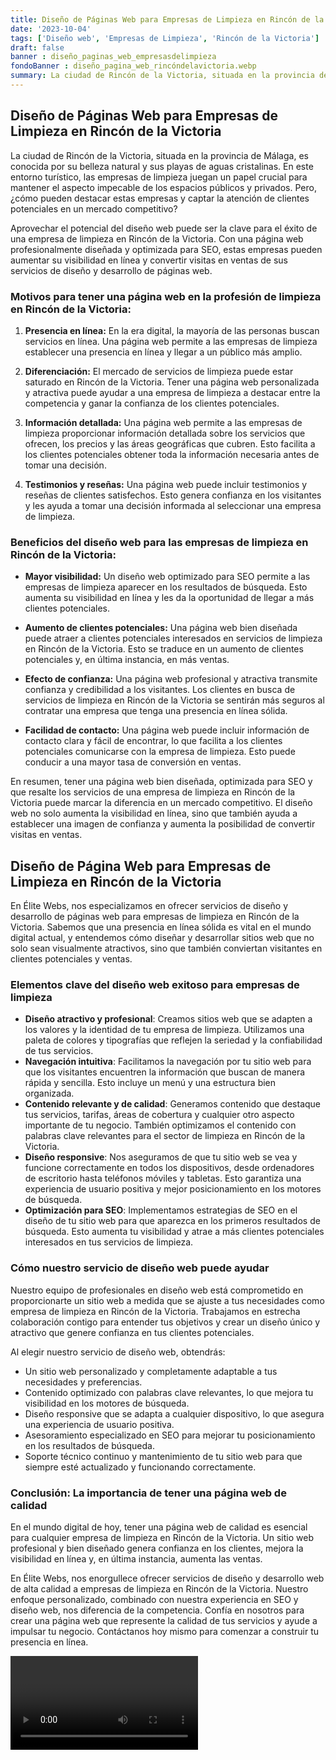 ```yaml
---
title: Diseño de Páginas Web para Empresas de Limpieza en Rincón de la Victoria
date: '2023-10-04'
tags: ['Diseño web', 'Empresas de Limpieza', 'Rincón de la Victoria']
draft: false
banner : diseño_paginas_web_empresasdelimpieza
fondoBanner : diseño_pagina_web_rincóndelavictoria.webp
summary: La ciudad de Rincón de la Victoria, situada en la provincia de Málaga, es conocida por su belleza natural y sus playas de aguas cristalinas. En este entorno turístico, las empresas de limpieza juegan un papel crucial para mantener el aspecto impecable de los espacios públicos y privados. Pero, ¿cómo pueden destacar estas empresas y captar la atención de clientes potenciales en un mercado competitivo?
---
```


## Diseño de Páginas Web para Empresas de Limpieza en Rincón de la Victoria

La ciudad de Rincón de la Victoria, situada en la provincia de Málaga, es conocida por su belleza natural y sus playas de aguas cristalinas. En este entorno turístico, las empresas de limpieza juegan un papel crucial para mantener el aspecto impecable de los espacios públicos y privados. Pero, ¿cómo pueden destacar estas empresas y captar la atención de clientes potenciales en un mercado competitivo?

Aprovechar el potencial del diseño web puede ser la clave para el éxito de una empresa de limpieza en Rincón de la Victoria. Con una página web profesionalmente diseñada y optimizada para SEO, estas empresas pueden aumentar su visibilidad en línea y convertir visitas en ventas de sus servicios de diseño y desarrollo de páginas web.

### Motivos para tener una página web en la profesión de limpieza en Rincón de la Victoria:

1. **Presencia en línea:** En la era digital, la mayoría de las personas buscan servicios en línea. Una página web permite a las empresas de limpieza establecer una presencia en línea y llegar a un público más amplio.

2. **Diferenciación:** El mercado de servicios de limpieza puede estar saturado en Rincón de la Victoria. Tener una página web personalizada y atractiva puede ayudar a una empresa de limpieza a destacar entre la competencia y ganar la confianza de los clientes potenciales.

3. **Información detallada:** Una página web permite a las empresas de limpieza proporcionar información detallada sobre los servicios que ofrecen, los precios y las áreas geográficas que cubren. Esto facilita a los clientes potenciales obtener toda la información necesaria antes de tomar una decisión.

4. **Testimonios y reseñas:** Una página web puede incluir testimonios y reseñas de clientes satisfechos. Esto genera confianza en los visitantes y les ayuda a tomar una decisión informada al seleccionar una empresa de limpieza.

### Beneficios del diseño web para las empresas de limpieza en Rincón de la Victoria:

- **Mayor visibilidad:** Un diseño web optimizado para SEO permite a las empresas de limpieza aparecer en los resultados de búsqueda. Esto aumenta su visibilidad en línea y les da la oportunidad de llegar a más clientes potenciales.

- **Aumento de clientes potenciales:** Una página web bien diseñada puede atraer a clientes potenciales interesados en servicios de limpieza en Rincón de la Victoria. Esto se traduce en un aumento de clientes potenciales y, en última instancia, en más ventas.

- **Efecto de confianza:** Una página web profesional y atractiva transmite confianza y credibilidad a los visitantes. Los clientes en busca de servicios de limpieza en Rincón de la Victoria se sentirán más seguros al contratar una empresa que tenga una presencia en línea sólida.

- **Facilidad de contacto:** Una página web puede incluir información de contacto clara y fácil de encontrar, lo que facilita a los clientes potenciales comunicarse con la empresa de limpieza. Esto puede conducir a una mayor tasa de conversión en ventas.

En resumen, tener una página web bien diseñada, optimizada para SEO y que resalte los servicios de una empresa de limpieza en Rincón de la Victoria puede marcar la diferencia en un mercado competitivo. El diseño web no solo aumenta la visibilidad en línea, sino que también ayuda a establecer una imagen de confianza y aumenta la posibilidad de convertir visitas en ventas.

<GifSeo />

<Cta />

## Diseño de Página Web para Empresas de Limpieza en Rincón de la Victoria

En Élite Webs, nos especializamos en ofrecer servicios de diseño y desarrollo de páginas web para empresas de limpieza en Rincón de la Victoria. Sabemos que una presencia en línea sólida es vital en el mundo digital actual, y entendemos cómo diseñar y desarrollar sitios web que no solo sean visualmente atractivos, sino que también conviertan visitantes en clientes potenciales y ventas.

### Elementos clave del diseño web exitoso para empresas de limpieza

- **Diseño atractivo y profesional**: Creamos sitios web que se adapten a los valores y la identidad de tu empresa de limpieza. Utilizamos una paleta de colores y tipografías que reflejen la seriedad y la confiabilidad de tus servicios.
- **Navegación intuitiva**: Facilitamos la navegación por tu sitio web para que los visitantes encuentren la información que buscan de manera rápida y sencilla. Esto incluye un menú y una estructura bien organizada.
- **Contenido relevante y de calidad**: Generamos contenido que destaque tus servicios, tarifas, áreas de cobertura y cualquier otro aspecto importante de tu negocio. También optimizamos el contenido con palabras clave relevantes para el sector de limpieza en Rincón de la Victoria.
- **Diseño responsive**: Nos aseguramos de que tu sitio web se vea y funcione correctamente en todos los dispositivos, desde ordenadores de escritorio hasta teléfonos móviles y tabletas. Esto garantiza una experiencia de usuario positiva y mejor posicionamiento en los motores de búsqueda.
- **Optimización para SEO**: Implementamos estrategias de SEO en el diseño de tu sitio web para que aparezca en los primeros resultados de búsqueda. Esto aumenta tu visibilidad y atrae a más clientes potenciales interesados en tus servicios de limpieza.

### Cómo nuestro servicio de diseño web puede ayudar

Nuestro equipo de profesionales en diseño web está comprometido en proporcionarte un sitio web a medida que se ajuste a tus necesidades como empresa de limpieza en Rincón de la Victoria. Trabajamos en estrecha colaboración contigo para entender tus objetivos y crear un diseño único y atractivo que genere confianza en tus clientes potenciales.

Al elegir nuestro servicio de diseño web, obtendrás:

- Un sitio web personalizado y completamente adaptable a tus necesidades y preferencias.
- Contenido optimizado con palabras clave relevantes, lo que mejora tu visibilidad en los motores de búsqueda.
- Diseño responsive que se adapta a cualquier dispositivo, lo que asegura una experiencia de usuario positiva.
- Asesoramiento especializado en SEO para mejorar tu posicionamiento en los resultados de búsqueda.
- Soporte técnico continuo y mantenimiento de tu sitio web para que siempre esté actualizado y funcionando correctamente.

### Conclusión: La importancia de tener una página web de calidad

En el mundo digital de hoy, tener una página web de calidad es esencial para cualquier empresa de limpieza en Rincón de la Victoria. Un sitio web profesional y bien diseñado genera confianza en los clientes, mejora la visibilidad en línea y, en última instancia, aumenta las ventas.

En Élite Webs, nos enorgullece ofrecer servicios de diseño y desarrollo web de alta calidad a empresas de limpieza en Rincón de la Victoria. Nuestro enfoque personalizado, combinado con nuestra experiencia en SEO y diseño web, nos diferencia de la competencia. Confía en nosotros para crear una página web que represente la calidad de tus servicios y ayude a impulsar tu negocio. Contáctanos hoy mismo para comenzar a construir tu presencia en línea.

<Video />

<CtaBot job='Empresas de Limpieza' city='Rincón de la Victoria'/>

<Gmaps query='Rincón de la Victoria+españa+maps' />